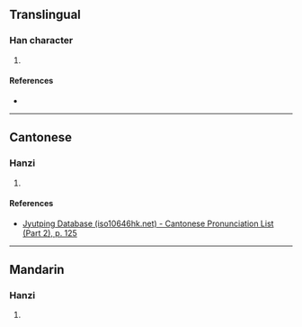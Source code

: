 {{character info/new}}
==Translingual==

===Han character===
{{Han char|rn=75|rad=木|as=04|sn=8|four=47920|canj=DPMM|ids=⿰木匀}}

# {{defn|Han|sort=木04}}

====References====
* {{Han ref|kx=0514.200|dkj=14522|dj=0902.060|hdz=21173.140|uh=6783|ud=26499|bh=CCE3|bd=52451}}

----

==Cantonese==

===Hanzi===
{{yue-hanzi|jyut=[[zeon3]]|y=jeun3}}

# {{defn|lang=yue|sort=木04}}

====References====
* [http://www.iso10646hk.net/jp/document/download.jsp Jyutping Database (iso10646hk.net) - Cantonese Pronunciation List (Part 2), p. 125]

----

==Mandarin==

===Hanzi===
{{cmn-hanzi|pin=[[jìn]] ([[jin4]])|wg=chin<sup>4</sup>}}

# {{defn|lang=cmn|sort=木04}}
